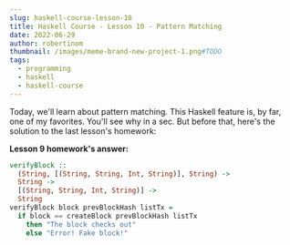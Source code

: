 ```yaml
---
slug: haskell-course-lesson-10
title: Haskell Course - Lesson 10 - Pattern Matching
date: 2022-06-29
author: robertinom
thumbnail: /images/meme-brand-new-project-1.png#TODO
tags:
  - programming
  - haskell
  - haskell-course
---
```


Today, we'll learn about pattern matching. This Haskell feature is, by far, one of my favorites. You'll see why in a sec. But before that, here's the solution to the last lesson's homework:

**Lesson 9 homework's answer:**

```haskell
verifyBlock ::
  (String, [(String, String, Int, String)], String) ->
  String ->
  [(String, String, Int, String)] ->
  String
verifyBlock block prevBlockHash listTx =
  if block == createBlock prevBlockHash listTx
    then "The block checks out"
    else "Error! Fake block!"
```

<ShareOnSocialMedia />
<LessonNavigationButtons />

